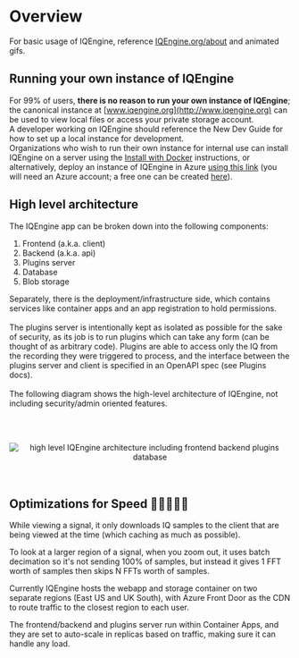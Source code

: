 # Overview

For basic usage of IQEngine, reference [IQEngine.org/about](about) and animated gifs.
<br />

## Running your own instance of IQEngine

For 99% of users, **there is no reason to run your own instance of IQEngine**;
the canonical instance at [www.iqengine.org](http://www.iqengine.org) can be used to view local files or access your private storage account.
<br />
A developer working on IQEngine should reference the New Dev Guide for how to set up a local instance for development.
<br />
Organizations who wish to run their own instance for internal use can install IQEngine on a server using the [Install with Docker](/docs/install-with-docker) instructions, or alternatively, deploy an instance of IQEngine in Azure [using this link](https://portal.azure.com/#create/Microsoft.Template/uri/https%3A%2F%2Fraw.githubusercontent.com%2FIQEngine%2FIQEngine%2Fmain%2Finfra%2Fiqengine.json) (you will need an Azure account; a free one can be created [here](https://azure.microsoft.com/en-us/free/)).
<br />

## High level architecture

The IQEngine app can be broken down into the following components:

1. Frontend (a.k.a. client)
2. Backend (a.k.a. api)
3. Plugins server
4. Database
5. Blob storage

Separately, there is the deployment/infrastructure side, which contains services like container apps and an app registration to hold permissions.
<br></br>
The plugins server is intentionally kept as isolated as possible for the sake of security,
as its job is to run plugins which can take any form (can be thought of as arbitrary code).
Plugins are able to access only the IQ from the recording they were triggered to process,
and the interface between the plugins server and client is specified in an OpenAPI spec (see Plugins docs).
<br></br>
The following diagram shows the high-level architecture of IQEngine, not including security/admin oriented features.

<br></br>
<center>
<div className="bg-white lg:w-2/3 md:w-3/4 p-0 m-0">
<img className="w-full p-0 m-0" src={'/security_overview.drawio.png'} alt="high level IQEngine architecture including frontend backend plugins database"  />
</div>
</center>
<br></br>

## Optimizations for Speed 🚀🚀🚀🚀🚀

While viewing a signal, it only downloads IQ samples to the client that are being viewed at the time (which caching as much as possible).

To look at a larger region of a signal, when you zoom out, it uses batch decimation so it's not sending 100% of samples, but instead it gives 1 FFT worth of samples then skips N FFTs worth of samples.

Currently IQEngine hosts the webapp and storage container on two separate regions (East US and UK South), with Azure Front Door as the CDN to route traffic to the closest region to each user.

The frontend/backend and plugins server run within Container Apps, and they are set to auto-scale in replicas based on traffic, making sure it can handle any load.
